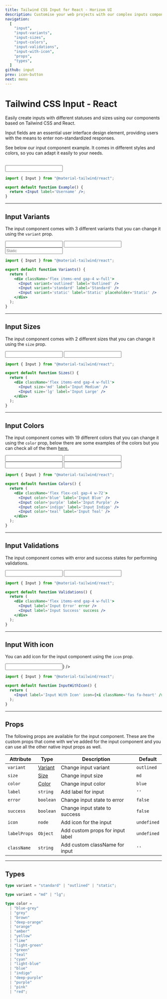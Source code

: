 ```yaml
---
title: Tailwind CSS Input for React - Horizon UI
description: Customise your web projects with our complex inputs component for Tailwind CSS and React using Material Design guidelines.
navigation:
  [
    "input",
    "input-variants",
    "input-sizes",
    "input-colors",
    "input-validations",
    "input-with-icon",
    "props",
    "types",
  ]
github: input
prev: icon-button
next: menu
---
```


# Tailwind CSS Input - React

Easily create inputs with different statuses and sizes using our components based on Tailwind CSS and React.

Input fields are an essential user interface design element, providing users with the means to enter non-standardized responses.

See below our input component example. It comes in different styles and colors, so you can adapt it easily to your needs.

<br />

<ComponentCard id='input'>
  <div className='w-72'>
    <Input label='Username' />
  </div>
</ComponentCard>

```jsx showLineNumbers {1, 4}
import { Input } from "@material-tailwind/react";

export default function Example() {
  return <Input label='Username' />;
}
```

---

## Input Variants

The input component comes with 3 different variants that you can change it using the <Code>variant</Code> prop.

<ComponentCard id='input-variants'>
  <div className='flex items-end gap-4 w-full'>
    <Input variant='outlined' label='Outlined' />
    <Input variant='standard' label='Standard' />
    <Input variant='static' label='Static' placeholder='Static' />
  </div>
</ComponentCard>

```jsx showLineNumbers {6-8}
import { Input } from "@material-tailwind/react";

export default function Variants() {
  return (
    <div className='flex items-end gap-4 w-full'>
      <Input variant='outlined' label='Outlined' />
      <Input variant='standard' label='Standard' />
      <Input variant='static' label='Static' placeholder='Static' />
    </div>
  );
}
```

---

## Input Sizes

The input component comes with 2 different sizes that you can change it using the <Code>size</Code> prop.

<ComponentCard id='input-sizes'>
  <div className='flex items-end gap-4 w-full'>
    <Input size='md' label='Input Medium' />
    <Input size='lg' label='Input Large' />
  </div>
</ComponentCard>

```jsx showLineNumbers {6-7}
import { Input } from "@material-tailwind/react";

export default function Sizes() {
  return (
    <div className='flex items-end gap-4 w-full'>
      <Input size='md' label='Input Medium' />
      <Input size='lg' label='Input Large' />
    </div>
  );
}
```

---

## Input Colors

The input component comes with 19 different colors that you can change it using the <Code>color</Code> prop, below there are some examples of the colors but you can check all of the them [here.](#props)

<ComponentCard id='input-colors'>
  <div className='flex flex-col gap-4 w-72'>
    <Input color='blue' label='Input Blue' />
    <Input color='purple' label='Input Purple' />
    <Input color='indigo' label='Input Indigo' />
    <Input color='teal' label='Input Teal' />
  </div>
</ComponentCard>

```jsx showLineNumbers {6-9}
import { Input } from "@material-tailwind/react";

export default function Colors() {
  return (
    <div className='flex flex-col gap-4 w-72'>
      <Input color='blue' label='Input Blue' />
      <Input color='purple' label='Input Purple' />
      <Input color='indigo' label='Input Indigo' />
      <Input color='teal' label='Input Teal' />
    </div>
  );
}
```

---

## Input Validations

The input component comes with error and success states for performing validations.

<ComponentCard id='input-validations'>
  <div className='flex items-end gap-4 w-full'>
    <Input label='Input Error' error />
    <Input label='Input Success' success />
  </div>
</ComponentCard>

```jsx showLineNumbers {6-7}
import { Input } from "@material-tailwind/react";

export default function Validations() {
  return (
    <div className='flex items-end gap-4 w-full'>
      <Input label='Input Error' error />
      <Input label='Input Success' success />
    </div>
  );
}
```

---

## Input With icon

You can add icon for the input component using the <Code>icon</Code> prop.

<ComponentCard id='input-with-icon'>
  <div className='w-72'>
    <Input label='Input With Icon' icon={<i className='fas fa-heart' />} />
  </div>
</ComponentCard>

```jsx showLineNumbers {1, 4}
import { Input } from "@material-tailwind/react";

export default function InputWithIcon() {
  return (
    <Input label='Input With Icon' icon={<i className='fas fa-heart' />} />
  );
}
```

---

## Props

<span id='props' className='scroll-mt-48' />
The following props are available for the input component. These are the custom props
that come with we've added for the input component and you can use all the other
native input props as well.

| Attribute    | Type                       | Description                      | Default                      |
| ------------ | -------------------------- | -------------------------------- | ---------------------------- |
| `variant`    | [Variant](#types)          | Change input variant             | <Code small>outlined</Code>  |
| `size`       | [Size](#types)             | Change input size                | <Code small>md</Code>        |
| `color`      | [Color](#types)            | Change input color               | <Code small>blue</Code>      |
| `label`      | <Code small>string</Code>  | Add label for input              | `''`                         |
| `error`      | <Code small>boolean</Code> | Change input state to error      | <Code small>false</Code>     |
| `success`    | <Code small>boolean</Code> | Change input state to success    | <Code small>false</Code>     |
| `icon`       | <Code small>node</Code>    | Add icon for the input           | <Code small>undefined</Code> |
| `labelProps` | <Code small>Object</Code>  | Add custom props for input label | <Code small>undefined</Code> |
| `className`  | <Code small>string</Code>  | Add custom className for input   | `''`                         |

---

## Types

<span id='types' className='scroll-mt-48' />

```ts
type variant = "standard" | "outlined" | "static";
```

```ts
type variant = "md" | "lg";
```

```ts
type color =
  | "blue-grey"
  | "grey"
  | "brown"
  | "deep-orange"
  | "orange"
  | "amber"
  | "yellow"
  | "lime"
  | "light-green"
  | "green"
  | "teal"
  | "cyan"
  | "light-blue"
  | "blue"
  | "indigo"
  | "deep-purple"
  | "purple"
  | "pink"
  | "red";
```
